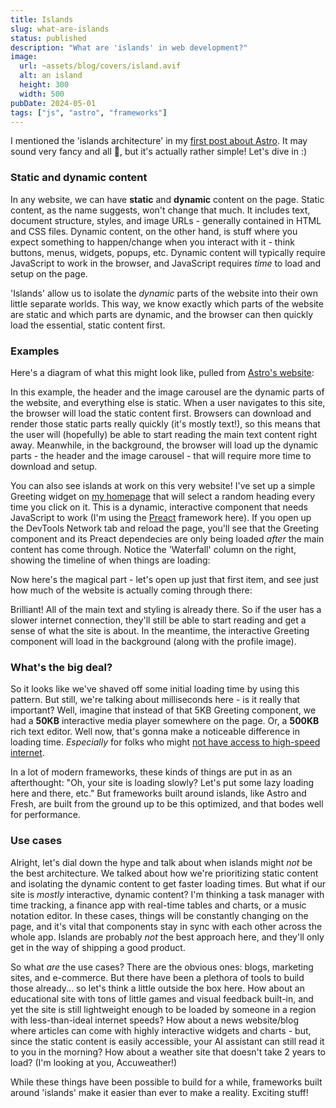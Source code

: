 ```yaml
---
title: Islands
slug: what-are-islands
status: published
description: "What are 'islands' in web development?"
image:
  url: ~assets/blog/covers/island.avif
  alt: an island
  height: 300
  width: 500
pubDate: 2024-05-01
tags: ["js", "astro", "frameworks"]
---
```



I mentioned the 'islands architecture' in my [first post about Astro](/blog/website-setup). It may sound very fancy and all 🎩, but it's actually rather simple! Let's dive in :)

### Static and dynamic content

In any website, we can have **static** and **dynamic** content on the page. Static content, as the name suggests, won't change that much. It includes text, document structure, styles, and image URLs - generally contained in HTML and CSS files. Dynamic content, on the other hand, is stuff where you expect something to happen/change when you interact with it - think buttons, menus, widgets, popups, etc. Dynamic content will typically require JavaScript to work in the browser, and JavaScript requires _time_ to load and setup on the page.

'Islands' allow us to isolate the _dynamic_ parts of the website into their own little separate worlds. This way, we know exactly which parts of the website are static and which parts are dynamic, and the browser can then quickly load the essential, static content first.

### Examples

Here's a diagram of what this might look like, pulled from [Astro's website](https://docs.astro.build/en/concepts/islands/):

<BlogPostImage src={islandsImage} alt="diagram of islands architecture" width={500} />

In this example, the header and the image carousel are the dynamic parts of the website, and everything else is static. When a user navigates to this site, the browser will load the static content first. Browsers can download and render those static parts really quickly (it's mostly text!), so this means that the user will (hopefully) be able to start reading the main text content right away. Meanwhile, in the background, the browser will load up the dynamic parts - the header and the image carousel - that will require more time to download and setup.

You can also see islands at work on this very website! I've set up a simple Greeting widget on [my homepage](/) that will select a random heading every time you click on it. This is a dynamic, interactive component that needs JavaScript to work (I'm using the [Preact](https://preactjs.com/) framework here). If you open up the DevTools Network tab and reload the page, you'll see that the Greeting component and its Preact dependecies are only being loaded _after_ the main content has come through. Notice the 'Waterfall' column on the right, showing the timeline of when things are loading:

<BlogPostImage src={devtoolsImage1} alt="network devtools" width={800} />

Now here's the magical part - let's open up just that first item, and see just how much of the website is actually coming through there:

<BlogPostImage src={devtoolsImage2} alt="network devtools" width={800} />

Brilliant! All of the main text and styling is already there. So if the user has a slower internet connection, they'll still be able to start reading and get a sense of what the site is about. In the meantime, the interactive Greeting component will load in the background (along with the profile image).

### What's the big deal?

So it looks like we've shaved off some initial loading time by using this pattern. But still, we're talking about milliseconds here - is it really that important? Well, imagine that instead of that 5KB Greeting component, we had a **50KB** interactive media player somewhere on the page. Or, a **500KB** rich text editor. Well now, that's gonna make a noticeable difference in loading time. _Especially_ for folks who might [not have access to high-speed internet](https://www.npr.org/2022/05/11/1098368187/42-million-americans-dont-have-high-speed-internet-local-providers-may-be-the-ke).

In a lot of modern frameworks, these kinds of things are put in as an afterthought: "Oh, your site is loading slowly? Let's put some lazy loading here and there, etc." But frameworks built around islands, like Astro and Fresh, are built from the ground up to be this optimized, and that bodes well for performance.

### Use cases

Alright, let's dial down the hype and talk about when islands might _not_ be the best architecture. We talked about how we're prioritizing static content and isolating the dynamic content to get faster loading times. But what if our site is _mostly_ interactive, dynamic content? I'm thinking a task manager with time tracking, a finance app with real-time tables and charts, or a music notation editor. In these cases, things will be constantly changing on the page, and it's vital that components stay in sync with each other across the whole app. Islands are probably _not_ the best approach here, and they'll only get in the way of shipping a good product.

So what _are_ the use cases? There are the obvious ones: blogs, marketing sites, and e-commerce. But there have been a plethora of tools to build those already... so let's think a little outside the box here. How about an educational site with tons of little games and visual feedback built-in, and yet the site is still lightweight enough to be loaded by someone in a region with less-than-ideal internet speeds? How about a news website/blog where articles can come with highly interactive widgets and charts - but, since the static content is easily accessible, your AI assistant can still read it to you in the morning? How about a weather site that doesn't take 2 years to load? (I'm looking at you, Accuweather!)

While these things have been possible to build for a while, frameworks built around 'islands' make it easier than ever to make a reality. Exciting stuff!
